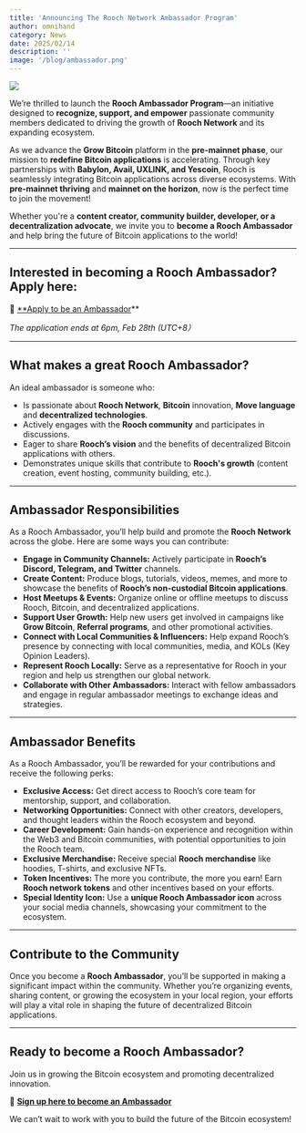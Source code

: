 ```yaml
---
title: 'Announcing The Rooch Network Ambassador Program'
author: omnihand
category: News
date: 2025/02/14
description: ''
image: '/blog/ambassador.png'
---
```



<PostHeader />

![](/blog/ambassador.png)

We’re thrilled to launch the **Rooch Ambassador Program**—an initiative designed to **recognize, support, and empower** passionate community members dedicated to driving the growth of **Rooch Network** and its expanding ecosystem.

As we advance the **Grow Bitcoin** platform in the **pre-mainnet phase**, our mission to **redefine Bitcoin applications** is accelerating. Through key partnerships with **Babylon, Avail, UXLINK, and Yescoin**, Rooch is seamlessly integrating Bitcoin applications across diverse ecosystems. With **pre-mainnet thriving** and **mainnet on the horizon**, now is the perfect time to join the movement!

Whether you're a **content creator, community builder, developer, or a decentralization advocate**, we invite you to **become a Rooch Ambassador** and help bring the future of Bitcoin applications to the world!

---

## **Interested in becoming a Rooch Ambassador? Apply here:**

🔗 [**Apply to be an Ambassador](https://forms.gle/hab6uDYHqpbHH92h8)** 

*The application ends at 6pm, Feb 28th (UTC+8）*

---

## **What makes a great Rooch Ambassador?**

An ideal ambassador is someone who:

- Is passionate about **Rooch Network**, **Bitcoin** innovation, **Move language** and **decentralized technologies**.
- Actively engages with the **Rooch community** and participates in discussions.
- Eager to share **Rooch’s vision** and the benefits of decentralized Bitcoin applications with others.
- Demonstrates unique skills that contribute to **Rooch's growth** (content creation, event hosting, community building, etc.).

---

## **Ambassador Responsibilities**

As a Rooch Ambassador, you’ll help build and promote the **Rooch Network** across the globe. Here are some ways you can contribute:

- **Engage in Community Channels:** Actively participate in **Rooch’s Discord, Telegram, and Twitter** channels.
- **Create Content:** Produce blogs, tutorials, videos, memes, and more to showcase the benefits of **Rooch’s non-custodial Bitcoin applications**.
- **Host Meetups & Events:** Organize online or offline meetups to discuss Rooch, Bitcoin, and decentralized applications.
- **Support User Growth:** Help new users get involved in campaigns like **Grow Bitcoin**, **Referral programs**, and other promotional activities.
- **Connect with Local Communities & Influencers:** Help expand Rooch’s presence by connecting with local communities, media, and KOLs (Key Opinion Leaders).
- **Represent Rooch Locally:** Serve as a representative for Rooch in your region and help us strengthen our global network.
- **Collaborate with Other Ambassadors:** Interact with fellow ambassadors and engage in regular ambassador meetings to exchange ideas and strategies.

---

## **Ambassador Benefits**

As a Rooch Ambassador, you’ll be rewarded for your contributions and receive the following perks:

- **Exclusive Access:** Get direct access to Rooch’s core team for mentorship, support, and collaboration.
- **Networking Opportunities:** Connect with other creators, developers, and thought leaders within the Rooch ecosystem and beyond.
- **Career Development:** Gain hands-on experience and recognition within the Web3 and Bitcoin communities, with potential opportunities to join the Rooch team.
- **Exclusive Merchandise:** Receive special **Rooch merchandise** like hoodies, T-shirts, and exclusive NFTs.
- **Token Incentives:** The more you contribute, the more you earn! Earn **Rooch network tokens** and other incentives based on your efforts.
- **Special Identity Icon:** Use a **unique Rooch Ambassador icon** across your social media channels, showcasing your commitment to the ecosystem.

---

## **Contribute to the Community**

Once you become a **Rooch Ambassador**, you’ll be supported in making a significant impact within the community. Whether you’re organizing events, sharing content, or growing the ecosystem in your local region, your efforts will play a vital role in shaping the future of decentralized Bitcoin applications.

---

## **Ready to become a Rooch Ambassador?**

Join us in growing the Bitcoin ecosystem and promoting decentralized innovation.

🔗 [**Sign up here to become an Ambassador**](https://forms.gle/hab6uDYHqpbHH92h8)

We can’t wait to work with you to build the future of the Bitcoin ecosystem!
